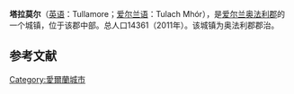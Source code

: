{{Infobox settlement
| name                    = 塔拉莫尔
| native_name             = Tullamore
| settlement_type         = 城镇
| image_skyline           = Grand Canal, Tullamore - geograph.org.uk - 753743.jpg
| imagesize               = 
| image_caption           = 
| image_flag              = Tullamoreflag.svg
| flag_size               = 
| image_shield            = Tullamore Coat of Arms.svg
| shield_size             = 
| pushpin_map             = Ireland
| pushpin_label_position  = right
| pushpin_map_caption     = 在爱尔兰的位置
| latd  =53.2667 |latm  =  |lats  = |latNS  = N 
| longd =7.5000 |longm = |longs = |longEW = W 
| coordinates_type        = region:ES_type:city
| coordinates_display     = inline,title
| subdivision_type        = 国家
| subdivision_name        = 爱尔兰
| subdivision_type1       = [[爱尔兰行政区划|郡]]
| subdivision_name1       = [[奥法利郡|奥法利郡]]
| area_total_km2          =  
| elevation_m             = 73
| population_total        = 14361
| population_as_of        = 2011年
| population_density_km2  =  
| website                 = 
| footnotes               = 
}}
'''塔拉莫尔'''（[[英语|英语]]：Tullamore；[[爱尔兰语|爱尔兰语]]：Tulach Mhór），是[[爱尔兰|爱尔兰]][[奥法利郡|奥法利郡]]的一个城镇，位于该郡中部。总人口14361（2011年）。该城镇为奥法利郡郡治。

==参考文献==
{{reflist}}

[[Category:愛爾蘭城市|Category:愛爾蘭城市]]